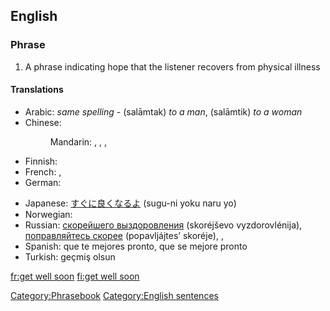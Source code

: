 ==English==

===Phrase===
{{infl|en|phrase|head=[[get]] [[well]] [[soon]]|}}

# A phrase indicating hope that the listener recovers from physical illness

====Translations====
{{trans-top|indicating hope that the listener recovers}}
* Arabic: {{Arab|[[سلامتك]]}} ''same spelling'' - (salāmtak) ''to a man'', (salāmtik) ''to a woman''
* Chinese:
*: Mandarin: {{t|zh|希望你能早點好|sc=Hani}}, {{t|zh|希望你能早点好|tr=xīwàng nǐ néng zǎodiǎn hǎo|sc=Hani}}, {{t|zh|祝你早日康復|sc=Hani}}, {{t|zh|祝你早日康复|tr=zhù nǐ zǎorì kāngfù|sc=Hani}}
* Finnish: {{t|fi|Parane pian}}
* French: {{t-|fr|bon rétablissement}}, {{t-|fr|prompt rétablissement}}
* German: {{t+|de|gute Besserung}}
{{trans-mid}}
* Japanese: [[すぐに良くなるよ]] (sugu-ni yoku naru yo)
* Norwegian: {{t-|no|god bedring}}
* Russian: [[скорейшего выздоровления]] (skoréjševo vyzdorovlénija), [[поправляйтесь скорее]] (popavljájtes’ skoréje),  {{t|ru|выздоравливайте|tr=vyzdorávlivajte|sc=Cyrl}},  {{t|ru|поправляйтесь|tr=popravljájtes'|sc=Cyrl}}
* Spanish: que te mejores pronto, que se mejore pronto
* Turkish: geçmiş olsun
{{trans-bottom}}

[[Category:Phrasebook]]
[[Category:English sentences]]
[[fr:get well soon]]
[[fi:get well soon]]